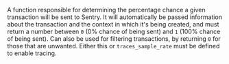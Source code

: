 <SdkOption name="traces_sampler" type='function' defaultValue='None'>

A function responsible for determining the percentage chance a given transaction will be sent to Sentry. It will automatically be passed information about the transaction and the context in which it's being created, and must return a number between `0` (0% chance of being sent) and `1` (100% chance of being sent). Can also be used for filtering transactions, by returning `0` for those that are unwanted. Either this or `traces_sample_rate` must be defined to enable tracing.

</SdkOption>
